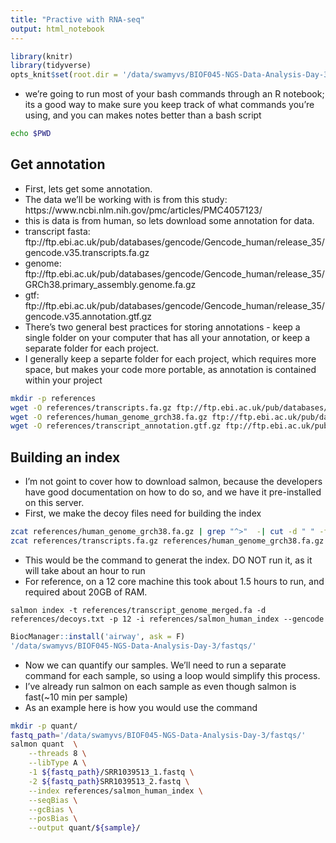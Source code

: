 ```yaml
---
title: "Practive with RNA-seq"
output: html_notebook
---
```


```r
library(knitr)
library(tidyverse)
opts_knit$set(root.dir = '/data/swamyvs/BIOF045-NGS-Data-Analysis-Day-3/') #***CHANGE THIS TO THE RNA-seq DIRECTORY****
```

- we're going to run most of your bash commands through an R notebook; its a good way to make sure you keep track of what commands you're using,  and you can makes notes better than a bash script 
```bash
echo $PWD
```


## Get annotation 
- First, lets get some annotation.
- The data we'll be working with is from this study: https://www.ncbi.nlm.nih.gov/pmc/articles/PMC4057123/
- this is data is from human, so lets download some annotation for data. 
- transcript fasta: ftp://ftp.ebi.ac.uk/pub/databases/gencode/Gencode_human/release_35/gencode.v35.transcripts.fa.gz
- genome: ftp://ftp.ebi.ac.uk/pub/databases/gencode/Gencode_human/release_35/GRCh38.primary_assembly.genome.fa.gz
- gtf: ftp://ftp.ebi.ac.uk/pub/databases/gencode/Gencode_human/release_35/gencode.v35.annotation.gtf.gz
- There's two general best practices for storing annotations - keep a single folder on your computer that has all your annotation, or keep a separate folder for each project. 
- I generally keep a separte folder for each project, which requires more space, but makes your code more portable, as annotation is contained within your project
```bash
mkdir -p references
wget -O references/transcripts.fa.gz ftp://ftp.ebi.ac.uk/pub/databases/gencode/Gencode_human/release_35/gencode.v35.transcripts.fa.gz
wget -O references/human_genome_grch38.fa.gz ftp://ftp.ebi.ac.uk/pub/databases/gencode/Gencode_human/release_35/GRCh38.primary_assembly.genome.fa.gz
wget -O references/transcript_annotation.gtf.gz ftp://ftp.ebi.ac.uk/pub/databases/gencode/Gencode_human/release_35/gencode.v35.annotation.gtf.gz

```

## Building an index
- I'm not goint to cover how to download salmon, because the developers have good documentation on how to do so, and we have it pre-installed on this server.
- First, we make the decoy files need for building the index
```bash
zcat references/human_genome_grch38.fa.gz | grep "^>"  -| cut -d " " -f 1 | sed  -e 's/>//g'  > references/decoys.txt # get names of chromosomes 
zcat references/transcripts.fa.gz references/human_genome_grch38.fa.gz > references/transcript_genome_merged.fa # merge two fastas together

```

- This would be the command to generat the index. DO NOT run it, as it will take about an hour to run 
- For reference, on a 12 core machine this took about 1.5 hours to run, and required about 20GB of RAM.
```
salmon index -t references/transcript_genome_merged.fa -d references/decoys.txt -p 12 -i references/salmon_human_index --gencode
```

```r
BiocManager::install('airway', ask = F)
'/data/swamyvs/BIOF045-NGS-Data-Analysis-Day-3/fastqs/'
```

- Now we can quantify our samples. We'll need to run a separate command for each sample, so using a loop would simplify this process.\
- I've already run salmon on each sample as even though salmon is fast(~10 min per sample)
- As an example here is how you would use the command

```bash
mkdir -p quant/
fastq_path='/data/swamyvs/BIOF045-NGS-Data-Analysis-Day-3/fastqs/'
salmon quant  \
    --threads 8 \
    --libType A \
    -1 ${fastq_path}/SRR1039513_1.fastq \
    -2 ${fastq_path}SRR1039513_2.fastq \
    --index references/salmon_human_index \
    --seqBias \
    --gcBias \
    --posBias \
    --output quant/${sample}/

```














